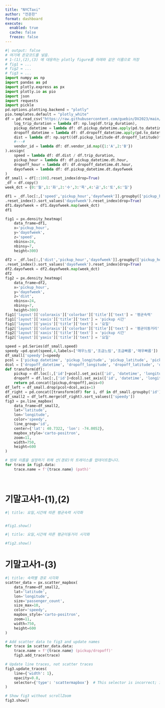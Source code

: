 ```yaml
---
title: "NYCTaxi"
author: "전준한"
format: dashboard
execute: 
  enabled: true
  cache: false
  freeze: false
---
```


```python
#| output: false
# 여기에 온갖코드를 넣음.
# 1-(1),(2),(3) 에 대응하는 plotly figure를 아래와 같은 이름으로 저장
# fig1 = ...
# fig2 = ...
# fig3 = ...
import numpy as np
import pandas as pd
import plotly.express as px
import plotly.io as pio
import json
import requests
import pickle
pd.options.plotting.backend = "plotly"
pio.templates.default = "plotly_white"
df = pd.read_csv("https://raw.githubusercontent.com/guebin/DV2023/main/posts/NYCTaxi.csv").assign(
    log_trip_duration = lambda df: np.log(df.trip_duration),
    pickup_datetime = lambda df: df.pickup_datetime.apply(pd.to_datetime),
    dropoff_datetime = lambda df: df.dropoff_datetime.apply(pd.to_datetime),
    dist = lambda df: np.sqrt((df.pickup_latitude-df.dropoff_latitude)**2 + (df.pickup_longitude-df.dropoff_longitude)**2),
    #---#
    vendor_id = lambda df: df.vendor_id.map({1:'A',2:'B'})
).assign(
    speed = lambda df: df.dist / df.trip_duration,
    pickup_hour = lambda df: df.pickup_datetime.dt.hour,
    dropoff_hour = lambda df: df.dropoff_datetime.dt.hour,
    dayofweek = lambda df: df.pickup_datetime.dt.dayofweek
)
df_small = df[::100].reset_index(drop=True)
_df = df.copy()
week_dct = {0:'월',1:'화',2:'수',3:'목',4:'금',5:'토',6:'일'}

df1 = _df.loc[:,['speed','pickup_hour','dayofweek']].groupby(['pickup_hour','dayofweek']).agg('mean')\
.reset_index().sort_values('dayofweek').reset_index(drop=True)
df1.dayofweek = df1.dayofweek.map(week_dct)
df1

fig1 = px.density_heatmap(
    data_frame=df1,
    x='pickup_hour',
    y='dayofweek',
    z='speed',
    nbinsx=24,
    nbinsy=7,
    height=300)
    
df2 = _df.loc[:,['dist','pickup_hour','dayofweek']].groupby(['pickup_hour','dayofweek']).agg('mean')\
.reset_index().sort_values('dayofweek').reset_index(drop=True)
df2.dayofweek = df2.dayofweek.map(week_dct)
df2
fig2 = px.density_heatmap(
    data_frame=df2,
    x='pickup_hour',
    y='dayofweek',
    z='dist',
    nbinsx=24,
    nbinsy=7,
    height=300)
fig1['layout']['coloraxis']['colorbar']['title']['text'] = '평균속력'
fig1['layout']['xaxis']['title']['text'] = 'pickup 시간'
fig1['layout']['yaxis']['title']['text'] = '요일'
fig2['layout']['coloraxis']['colorbar']['title']['text'] = '평균이동거리'
fig2['layout']['xaxis']['title']['text'] = 'pickup 시간'
fig2['layout']['yaxis']['title']['text'] = '요일'

speed = pd.Series(df_small.speed)
speedy =pd.qcut(speed,4,labels=['매우느림','조금느림','조금빠름','매우빠름'])
df_small['speedy']=speedy
pcol = ['pickup_datetime', 'pickup_longitude', 'pickup_latitude', 'pickup_hour']
dcol = ['dropoff_datetime', 'dropoff_longitude', 'dropoff_latitude', 'dropoff_hour']
def transform(df):
    pickup = df.loc[:,['id']+pcol].set_axis(['id', 'datetime', 'longitude', 'latitude', 'hour'],axis=1).assign(type = 'pickup')
    dropoff = df.loc[:,['id']+dcol].set_axis(['id', 'datetime', 'longitude', 'latitude', 'hour'],axis=1).assign(type = 'dropoff')
    return pd.concat([pickup,dropoff],axis=0)
df_left = df_small.drop(pcol+dcol,axis=1)
df_right = pd.concat([transform(df) for i, df in df_small.groupby('id')]).reset_index(drop=True)
df_small2 = df_left.merge(df_right).sort_values(['speedy'])
fig3 = px.line_mapbox(
    data_frame=df_small2,
    lat='latitude',
    lon='longitude',
    color='speedy',
    line_group='id',
    center={'lat': 40.7322, 'lon': -74.0052},
    mapbox_style='carto-positron',
    zoom=11,
    width=750,
    height=600    
)

# 범례 이름을 설정하기 위해 선(경로)의 트레이스를 업데이트합니다.
for trace in fig3.data:
    trace.name = f'{trace.name} (path)'




```

# 기말고사1-(1),(2)

```python
#| title: 요일,시간에 따른 평균속력 시각화  


#fig1.show()
```

```python
#| title: 요일,시간에 따른 평균이동거리 시각화    

#fig2.show()
```

# 기말고사1-(3)

```python
#| title: 속력별 경로 시각화
scatter_data = px.scatter_mapbox(
    data_frame=df_small2,
    lat='latitude',
    lon='longitude',
    size='passenger_count',
    size_max=10,
    color='speedy',
    mapbox_style='carto-positron',
    zoom=11,
    width=750,
    height=600    
)

# Add scatter data to fig3 and update names
for trace in scatter_data.data:
    trace.name = f'{trace.name} (pickup/dropoff)'
    fig3.add_trace(trace)

# Update line traces, not scatter traces
fig3.update_traces(
    line={'width': 1},
    opacity=0.8,
    selector={'type': 'scattermapbox'}  # This selector is incorrect; it should target line traces
)

# Show fig3 without scrollZoom
fig3.show()


```
